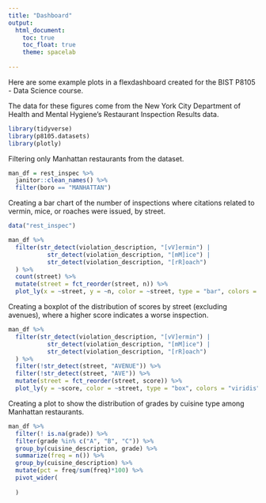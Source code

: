```yaml
---
title: "Dashboard"
output: 
  html_document:
    toc: true
    toc_float: true
    theme: spacelab
  
---
```


Here are some example plots in a flexdashboard created for the BIST P8105 - Data Science course.

The data for these figures come from the New York City Department of Health and Mental Hygiene's Restaurant Inspection Results data.

```r
library(tidyverse)
library(p8105.datasets)
library(plotly)
```

Filtering only Manhattan restaurants from the dataset.

```r
man_df = rest_inspec %>% 
  janitor::clean_names() %>% 
  filter(boro == "MANHATTAN")
```

Creating a bar chart of the number of inspections where citations related to vermin, mice, or roaches were issued, by street.

```r
data("rest_inspec")

man_df %>% 
  filter(str_detect(violation_description, "[vV]ermin") |
           str_detect(violation_description, "[mM]ice") | 
           str_detect(violation_description, "[rR]oach")
  ) %>% 
  count(street) %>% 
  mutate(street = fct_reorder(street, n)) %>% 
  plot_ly(x = ~street, y = ~n, color = ~street, type = "bar", colors = "viridis")
```

Creating a boxplot of the distribution of scores by street (excluding avenues), where a higher score indicates a worse inspection.

```r
man_df %>% 
  filter(str_detect(violation_description, "[vV]ermin") |
           str_detect(violation_description, "[mM]ice") | 
           str_detect(violation_description, "[rR]oach")
  ) %>% 
  filter(!str_detect(street, "AVENUE")) %>% 
  filter(!str_detect(street, "AVE")) %>% 
  mutate(street = fct_reorder(street, score)) %>% 
  plot_ly(y = ~score, color = ~street, type = "box", colors = "viridis")
```

Creating a plot to show the distribution of grades by cuisine type among Manhattan restaurants.

```r
man_df %>% 
  filter(! is.na(grade)) %>%
  filter(grade %in% c("A", "B", "C")) %>% 
  group_by(cuisine_description, grade) %>% 
  summarize(freq = n()) %>% 
  group_by(cuisine_description) %>% 
  mutate(pct = freq/sum(freq)*100) %>% 
  pivot_wider(
    
  )


```

